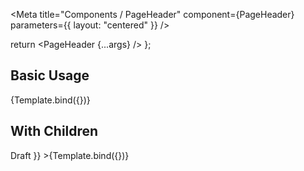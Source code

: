 

<Meta
  title="Components / PageHeader"
  component={PageHeader}
  parameters={{
    layout: "centered"
  }}
/>


  return <PageHeader {...args} />
};

## Basic Usage

<Canvas>
  <Story
    name="PageHeader"
    args={{ title: "My Page Title" }}
  >{Template.bind({})}</Story>
</Canvas>

## With Children

<Canvas>
  <Story
    name="PageHeader with Children"
    args={{ title: "Version 005", children: <Badge bg="background.selectedSubdued">Draft</Badge> }}
  >{Template.bind({})}</Story>
</Canvas>
